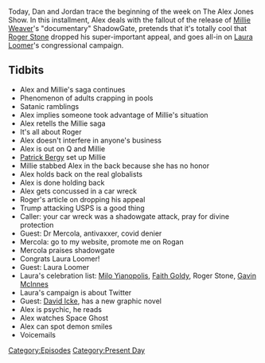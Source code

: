 {{DEFAULTSORT:
    #_EPISODE_0472:August 17-19, 2020
}}{{Episode
    | title             = August 17-19, 2020
    | caption           = Listen to this episode on [https://knowledgefight.libsyn.com/472-august-17-19-2020 Libsyn] [https://open.spotify.com/episode/0cIOC3aTjoU3t6ihnINxQj Spotify], Read the [[Transcript/472: August 17-19, 2020|Unofficial Transcript]]
    | episodeNumber     = 472
    | length            = 01:22:57
    | airDate           = August 21, 2020
    | coverageStartDate = August 17, 2020
    | coverageEndDate   = August 19, 2020
    | episodeType       = [[:Category:Present Day|Present Day]]
    | appearance        = [[Millie Weaver]], [[Roger Stone]], [[Patrick Bergy]], [[Dr Mercola]], [[Laura Loomer]], [[David Icke]]
    | previousEpisode   = [[471: August 14-16, 2020]]
    | nextEpisode       = [[473: August 20-21, 2020]]
}}

{{Stub}}

Today, Dan and Jordan trace the beginning of the week on The Alex Jones Show. In this installment, Alex deals with the fallout of the release of [[Millie Weaver]]'s "documentary" ShadowGate, pretends that it's totally cool that [[Roger Stone]] dropped his super-important appeal, and goes all-in on [[Laura Loomer]]'s congressional campaign.

==Tidbits==

*Alex and Millie's saga continues
*Phenomenon of adults crapping in pools
*Satanic ramblings
*Alex implies someone took advantage of Millie's situation
*Alex retells the Millie saga
*It's all about Roger
*Alex doesn't interfere in anyone's business
*Alex is out on Q and Millie
*[[Patrick Bergy]] set up Millie
*Millie stabbed Alex in the back because she has no honor
*Alex holds back on the real globalists
*Alex is done holding back
*Alex gets concussed in a car wreck
*Roger's article on dropping his appeal
*Trump attacking USPS is a good thing
*Caller: your car wreck was a shadowgate attack, pray for divine protection
*Guest: Dr Mercola, antivaxxer, covid denier
*Mercola: go to my website, promote me on Rogan
*Mercola praises shadowgate
*Congrats Laura Loomer!
*Guest: Laura Loomer
*Laura's celebration list: [[Milo Yianopolis]], [[Faith Goldy]], Roger Stone, [[Gavin McInnes]]
*Laura's campaign is about Twitter
*Guest: [[David Icke]], has a new graphic novel
*Alex is psychic, he reads
*Alex watches Space Ghost
*Alex can spot demon smiles
*Voicemails

[[Category:Episodes]]
[[Category:Present Day]]
